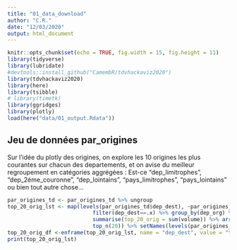 ```yaml
---
title: "01_data_download"
author: "C.R."
date: "12/03/2020"
output: html_document
---
```


```r
knitr::opts_chunk$set(echo = TRUE, fig.width = 15, fig.height = 11)
library(tidyverse)
library(lubridate)
#devtools::install_github("CamembR/tdvhackaviz2020")
library(tdvhackaviz2020)
library(here)
library(tsibble)
# library(timetk)
library(ggridges)
library(plotly)
load(here("data/01_output.Rdata"))
```


## Jeu de données par_origines 

Sur l'idée du plotly des origines, on explore les 10 origines les plus courantes sur chacun des departements, et on  avise du meilleur regroupement en catégories aggrégées : Est-ce  "dep_limitrophes", "dep_2éme_couronne", "dep_lointains", "pays_limitrophes", "pays_lointains" ou bien tout autre chose...

```r
par_origines_td <- par_origines_td %>% ungroup
top_20_orig_lst <- map(levels(par_origines_td$dep_dest), ~par_origines_td %>%
                           filter(dep_dest==.x) %>% group_by(dep_org) %>%
                           summarise(top_20_orig = sum(volume)) %>% arrange(desc(top_20_orig) ) %>%
                           top_n(20)) %>% setNames(levels(par_origines_td$dep_dest))
top_20_orig_df <-enframe(top_20_orig_lst, name = "dep_dest", value = "top_dep_orig") 
print(top_20_orig_lst)
```
